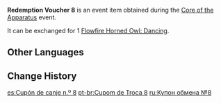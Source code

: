 {{Item Infobox
|id           = 101874
|image        = Item Redemption Voucher 8.png
|type         = Event Items
|group        = Redemption Vouchers
|description  = Used to redeem [[Flowfire Horned Owl: Dancing]]
|source1      = [[Core of the Apparatus]] Event
|event        = Core of the Apparatus
}}
'''Redemption Voucher 8''' is an event item obtained during the [[Core of the Apparatus]] event.

It can be exchanged for 1 [[Flowfire Horned Owl: Dancing]].

==Other Languages==
{{Other Languages
|default_hidden = 1
|en      = Redemption Voucher 8
|zhs     = 兑换券8号
|zhs_rm  = Duìhuàn-quàn Bā Hào
|zht     = 兌換券8號
|zht_rm  = Duìhuàn-quàn Bā Hào
|ja      = 引換券8
|ja_rm   = Hikikaeken Hachi
|ko      = 교환 쿠폰 8호
|ko_rm   = Gyohwan Kupon Palho
|es      = Cupón de canje n.º 8
|fr      = Coupon d'échange 8
|ru      = Купон обмена №8
|th      = คูปองแลกรับหมายเลข 8
|th_rm   = 
|vi      = Phiếu Quà Tặng 8
|de      = Gutschein Nr.8
|id      = Kupon Penukaran 8
|pt      = Cupom de Troca 8
}}

==Change History==
{{Change History|2.7}}

[[es:Cupón de canje n.º 8]]
[[pt-br:Cupom de Troca 8]]
[[ru:Купон обмена №8]]